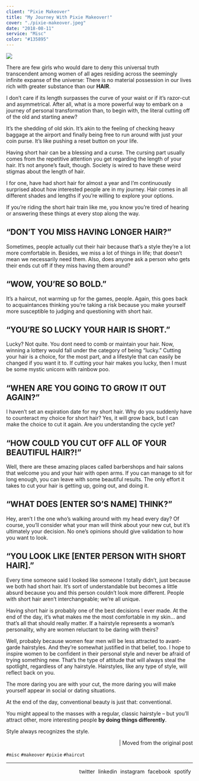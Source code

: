 ```yaml
---
client: "Pixie Makeover"
title: "My Journey With Pixie Makeover!"
cover: "./pixie-makeover.jpeg"
date: "2018-08-11"
service: "Misc"
color: "#135895"
---
```


![](./pixie-makeover.jpeg)

There are few girls who would dare to deny this universal truth transcendent among women of all ages residing across the seemingly infinite expanse of the universe: There is no material possession in our lives rich with greater substance than our **HAIR**.

I don’t care if its length surpasses the curve of your waist or if it’s razor-cut and asymmetrical. After all, what is a more powerful way to embark on a journey of personal transformation than, to begin with, the literal cutting off of the old and starting anew?

It’s the shedding of old skin. It’s akin to the feeling of checking heavy baggage at the airport and finally being free to run around with just your coin purse. It’s like pushing a reset button on your life.

Having short hair can be a blessing and a curse. The cursing part usually comes from the repetitive attention you get regarding the length of your hair. It’s not anyone’s fault, though. Society is wired to have these weird stigmas about the length of hair.

I for one, have had short hair for almost a year and I’m continuously surprised about how interested people are in my journey. Hair comes in all different shades and lengths if you’re willing to explore your options.

If you’re riding the short hair train like me, you know you’re tired of hearing or answering these things at every stop along the way.

## “DON’T YOU MISS HAVING LONGER HAIR?”

Sometimes, people actually cut their hair because that’s a style they’re a lot more comfortable in. Besides, we miss a lot of things in life; that doesn’t mean we necessarily need them. Also, does anyone ask a person who gets their ends cut off if they miss having them around?

## “WOW, YOU’RE SO BOLD.”

It’s a haircut, not warming up for the games, people. Again, this goes back to acquaintances thinking you’re taking a risk because you make yourself more susceptible to judging and questioning with short hair.

## “YOU’RE SO LUCKY YOUR HAIR IS SHORT.”

Lucky? Not quite. You dont need to comb or maintain your hair.  Now, winning a lottery would fall under the category of being “lucky.” Cutting your hair is a choice, for the most part, and a lifestyle that can easily be changed if you want it to. If cutting your hair makes you lucky, then I must be some mystic unicorn with rainbow poo.

## “WHEN ARE YOU GOING TO GROW IT OUT AGAIN?”

I haven’t set an expiration date for my short hair. Why do you suddenly have to counteract my choice for short hair? Yes, it will grow back, but I can make the choice to cut it again. Are you understanding the cycle yet?

## “HOW COULD YOU CUT OFF ALL OF YOUR BEAUTIFUL HAIR?!”

Well, there are these amazing places called barbershops and hair salons that welcome you and your hair with open arms. If you can manage to sit for long enough, you can leave with some beautiful results. The only effort it takes to cut your hair is getting up, going out, and doing it.

## “WHAT DOES [ENTER SO’S NAME] THINK?”

Hey, aren’t I the one who’s walking around with my head every day? Of course, you’ll consider what your man will think about your new cut, but it’s ultimately your decision. No one’s opinions should give validation to how you want to look.

## “YOU LOOK LIKE [ENTER PERSON WITH SHORT HAIR].”

Every time someone said I looked like someone I totally didn’t, just because we both had short hair. It’s sort of understandable but becomes a little absurd because you and this person couldn’t look more different. People with short hair aren’t interchangeable; we’re all unique.

Having short hair is probably one of the best decisions I ever made. At the end of the day, it’s what makes me the most comfortable in my skin… and that’s all that should really matter. If a hairstyle represents a woman’s personality, why are women reluctant to be daring with theirs?

Well, probably because women fear men will be less attracted to avant-garde hairstyles. And they’re somewhat justified in that belief, too. I hope to inspire women to be confident in their personal style and never be afraid of trying something new. That’s the type of attitude that will always steal the spotlight, regardless of any hairstyle. Hairstyles, like any type of style, will reflect back on you.

The more daring you are with your cut, the more daring you will make yourself appear in social or dating situations.

At the end of the day, conventional beauty is just that: conventional.

You might appeal to the masses with a regular, classic hairstyle – but you’ll attract other, more interesting people **by doing things differently**.

Style always recognizes the style.



<div style="text-align: right; margin-top: 0.55rem; margin-bottom: 0.40rem;">
    <a href="https://fierecelynomad.wordpress.com/2018/08/11/my-journey-with-pixie-makeover/" target="_blank" rel="noopener noreferrer" style="text-decoration:none;">
    | Moved from the original post
    </a>
</div>

`#misc` `#makeover` `#pixie` `#haircut`

---

<div style="text-align: right; margin-top: 0.55rem;">
  <a href="https://twitter.com/beingbhuminist" target="_blank" rel="noopener noreferrer" style="text-decoration:none;margin-right:5px;">
    twitter
  </a>
  <a href="https://www.linkedin.com/in/bhumika-jain-sheth-22564721b/" target="_blank" rel="noopener noreferrer" style="text-decoration:none;margin-right:5px;">
    linkedin
  </a>
  <a href="https://www.instagram.com/beingbhuminist/" target="_blank" rel="noopener noreferrer" style="text-decoration:none;margin-right:5px;">
    instagram
  </a>
  <a href="https://www.facebook.com/Bhumika.Jain.007" target="_blank" rel="noopener noreferrer" style="text-decoration:none;margin-right:5px;">
    facebook
  </a>
  <a href="https://open.spotify.com/user/c52a3w6e1bf38tfbnuhdkhv9j?si=ea61aa4387ca4a23" target="_blank" rel="noopener noreferrer" style="text-decoration:none;margin-right:5px;">
    spotify
  </a>
</div>